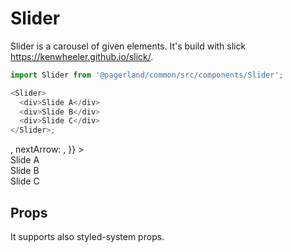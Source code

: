 


<Meta title="Themes|WebApp/Components/Slider" component={Slider} />

# Slider

Slider is a carousel of given elements. It's build with slick https://kenwheeler.github.io/slick/.

```js
import Slider from '@pagerland/common/src/components/Slider';

<Slider>
  <div>Slide A</div>
  <div>Slide B</div>
  <div>Slide C</div>
</Slider>;
```

<Preview>
  <Story name="Default">
    <Theme>
      <Box overflow="hidden">
        <Container>
          <Slider
            options={{
              dots: false,
              speed: 500,
              slidesToShow: 1,
              arrows: true,
              fade: true,
              slidesToScroll: 1,
              prevArrow: <Icon icon={ArrowLeft} />,
              nextArrow: <Icon icon={ArrowRight} />,
            }}
          >
            <div>
              <Box
                mx={120}
                height="150px"
                flexBox
                alignItems="center"
                justifyContent="center"
                color="gray.7"
                bg="primary"
              >
                Slide A
              </Box>
            </div>
            <div>
              <Box
                mx={120}
                height="150px"
                flexBox
                alignItems="center"
                justifyContent="center"
                color="gray.7"
                bg="secondary"
              >
                Slide B
              </Box>
            </div>
            <div>
              <Box
                mx={120}
                height="150px"
                flexBox
                alignItems="center"
                justifyContent="center"
                color="gray.7"
                bg="tertiary"
              >
                Slide C
              </Box>
            </div>
          </Slider>
        </Container>
      </Box>
    </Theme>
  </Story>
</Preview>

## Props

It supports also styled-system props.

<Props of={Slider} />
